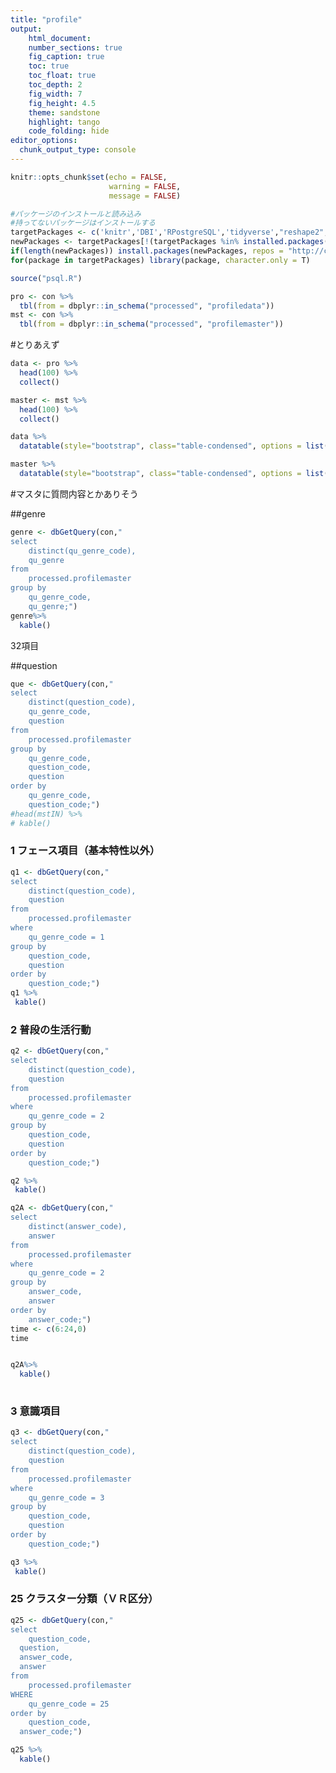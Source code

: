 ```yaml
---
title: "profile"
output:
    html_document:
    number_sections: true
    fig_caption: true
    toc: true
    toc_float: true
    toc_depth: 2
    fig_width: 7
    fig_height: 4.5
    theme: sandstone
    highlight: tango
    code_folding: hide
editor_options: 
  chunk_output_type: console
---
```


```r
knitr::opts_chunk$set(echo = FALSE, 
                      warning = FALSE,
                      message = FALSE)
```


```r
#パッケージのインストールと読み込み
#持ってないパッケージはインストールする
targetPackages <- c('knitr','DBI','RPostgreSQL','tidyverse',"reshape2","lubridate","dbplot","DT","gridExtra") 
newPackages <- targetPackages[!(targetPackages %in% installed.packages()[,"Package"])]
if(length(newPackages)) install.packages(newPackages, repos = "http://cran.us.r-project.org")
for(package in targetPackages) library(package, character.only = T)

source("psql.R")

```

```r
pro <- con %>% 
  tbl(from = dbplyr::in_schema("processed", "profiledata")) 
mst <- con %>% 
  tbl(from = dbplyr::in_schema("processed", "profilemaster"))

```



#とりあえず
```r
data <- pro %>% 
  head(100) %>% 
  collect()

master <- mst %>% 
  head(100) %>% 
  collect()

data %>% 
  datatable(style="bootstrap", class="table-condensed", options = list(dom = 'tp',scrollX = TRUE))

master %>% 
  datatable(style="bootstrap", class="table-condensed", options = list(dom = 'tp',scrollX = TRUE))

```


#マスタに質問内容とかありそう

##genre

```r
genre <- dbGetQuery(con,"
select 
	distinct(qu_genre_code),
	qu_genre
from
	processed.profilemaster
group by
	qu_genre_code,
	qu_genre;")
genre%>%
  kable()
```
32項目

##question

```r
que <- dbGetQuery(con,"
select 
	distinct(question_code),
	qu_genre_code,
	question
from
	processed.profilemaster
group by
	qu_genre_code,
	question_code,
	question
order by 
	qu_genre_code,
	question_code;")
#head(mstIN) %>%
# kable()
```

### 1 フェース項目（基本特性以外）  
```r
q1 <- dbGetQuery(con,"
select 
	distinct(question_code),
	question
from
	processed.profilemaster
where
	qu_genre_code = 1
group by
	question_code,
	question
order by 
	question_code;")
q1 %>%
 kable()
```


### 2 普段の生活行動
```r

q2 <- dbGetQuery(con,"
select 
	distinct(question_code),
	question
from
	processed.profilemaster
where
	qu_genre_code = 2
group by
	question_code,
	question
order by 
	question_code;")

q2 %>%
 kable()

q2A <- dbGetQuery(con,"
select 
	distinct(answer_code),
	answer
from
	processed.profilemaster
where
	qu_genre_code = 2
group by
	answer_code,
	answer
order by 
	answer_code;")
time <- c(6:24,0)
time


q2A%>%
  kable()  
  
```

### 3 意識項目
```r
q3 <- dbGetQuery(con,"
select 
	distinct(question_code),
	question
from
	processed.profilemaster
where
	qu_genre_code = 3
group by
	question_code,
	question
order by 
	question_code;")

q3 %>%
 kable()
```



### 25 クラスター分類（ＶＲ区分）
```r
q25 <- dbGetQuery(con,"
select 
	question_code,
  question,
  answer_code,
  answer       
from
	processed.profilemaster
WHERE
	qu_genre_code = 25
order by 
	question_code,
  answer_code;")

q25 %>%
  kable()
```
